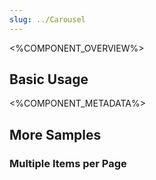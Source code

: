 ```yaml
---
slug: ../Carousel
---
```



<%COMPONENT_OVERVIEW%>

## Basic Usage
<Basic />

<%COMPONENT_METADATA%>

## More Samples

### Multiple Items per Page
<MultipleItemsPerPage />